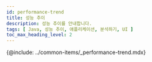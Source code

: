 ```yaml
---
id: performance-trend
title: 성능 추이
description: 성능 추이를 안내합니다. 
tags: [ Java, 성능 추이, 애플리케이션, 분석하기, UI ]
toc_max_heading_level: 2
---
```



{@include: ../common-items/_performance-trend.mdx}


<!-- 

>

활용 안내 추후 추가 및 확인

성능 추이 차트를 통해 관련있는 지표를 빠르게 조회해 장애 시점을 특정해 보세요. 먼저 Top 10 ***트랜잭션***, ***SQL***, ***HTTP 호출*** 차트를 통해 특이사항을 확인하세요. 주로 응답 시간에서 지연이 발생한 시점의 ***TPS***, ***CPU*** 등의 지표를 지연 시점 전과 후로 비교해 특이사항을 찾아보세요. 추가적인 세부 정보는 ***통계***, ***메트릭스 차트***, ***히트맵*** 메뉴 등을 통해 확인할 수 있습니다.

-->